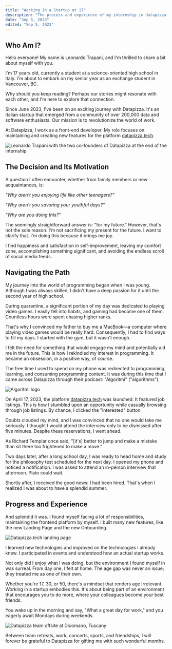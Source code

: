 ```yaml
---
title: "Working in a Startup at 17"
description: "The process and experience of my internship in datapizza as a 17 year old software developer"
date: "Sep 5, 2023"
edited: "Sep 5, 2023"
---
```


## Who Am I?

Hello everyone! My name is Leonardo Trapani, and I'm thrilled to share a bit about myself with you.

I'm 17 years old, currently a student at a science-oriented high school in Italy. I'm about to embark on my senior year as an exchange student in Vancouver, BC.

Why should you keep reading? Perhaps our stories might resonate with each other, and I'm here to explore that connection.

Since June 2023, I've been on an exciting journey with Datapizza. It's an Italian startup that emerged from a community of over 200,000 data and software enthusiasts. Our mission is to revolutionize the world of work.

At Datapizza, I work as a front-end developer. My role focuses on maintaining and creating new features for the platform [datapizza.tech](https://jobs.datapizza.tech).

![Leonardo Trapani with the two co-founders of Datapizza at the end of the internship](/images/workinginastartupat17/1.jpeg)

## The Decision and Its Motivation

A question I often encounter, whether from family members or new acquaintances, is:

_"Why aren't you enjoying life like other teenagers?"_

_"Why aren't you savoring your youthful days?"_

_"Why are you doing this?"_

The seemingly straightforward answer is: "for my future." However, that's not the sole reason. I'm not sacrificing my present for the future. I want to clarify that. I'm doing this because it brings me joy.

I find happiness and satisfaction in self-improvement, leaving my comfort zone, accomplishing something significant, and avoiding the endless scroll of social media feeds.

## Navigating the Path

My journey into the world of programming began when I was young. Although I was always skilled, I didn't have a deep passion for it until the second year of high school.

During quarantine, a significant portion of my day was dedicated to playing video games. I easily fell into habits, and gaming had become one of them. Countless hours were spent chasing higher ranks.

That's why I convinced my father to buy me a MacBook—a computer where playing video games would be really hard. Consequently, I had to find ways to fill my days. I started with the gym, but it wasn't enough.

I felt the need for something that would engage my mind and potentially aid me in the future. This is how I rekindled my interest in programming. It became an obsession, in a positive way, of course.

The free time I used to spend on my phone was redirected to programming, learning, and consuming programming content. It was during this time that I came across Datapizza through their podcast: "Algoritmi" ("algorithms").

![Algoritmi logo](/images/workinginastartupat17/2.jpeg)

On April 17, 2023, the platform [datapizza.tech](https://jobs.datapizza.tech) was launched. It featured job listings. This is how I stumbled upon an opportunity while casually browsing through job listings. By chance, I clicked the "interested" button.

Doubts clouded my mind, and I was convinced that no one would take me seriously. I thought I would attend the interview only to be dismissed after five minutes. Despite these reservations, I went ahead.

As Richard Templar once said, "[it's] better to jump and make a mistake than sit there too frightened to make a move."

Two days later, after a long school day, I was ready to head home and study for the philosophy test scheduled for the next day. I opened my phone and noticed a notification. I was asked to attend an in-person interview that afternoon. Plato could wait.

Shortly after, I received the good news: I had been hired. That's when I realized I was about to have a splendid summer.

## Progress and Experience

And splendid it was. I found myself facing a lot of responsibilities, maintaining the frontend platform by myself. I built many new features, like the new Landing Page and the new Onboarding.

![Datapizza.tech landing page](/images/workinginastartupat17/3.jpeg)

I learned new technologies and improved on the technologies I already knew. I participated in events and understood how an actual startup works.

Not only did I enjoy what I was doing, but the environment I found myself in was surreal. From day one, I felt at home. The age gap was never an issue; they treated me as one of their own.

Whether you're 17, 30, or 50, there's a mindset that renders age irrelevant. Working in a startup embodies this. It's about being part of an environment that encourages you to do more, where your colleagues become your best friends.

You wake up in the morning and say, "What a great day for work," and you eagerly await Mondays during weekends.

![Datapizza team offsite at Dicomano, Tuscany](/images/workinginastartupat17/4.jpeg)

Between team retreats, work, concerts, sports, and friendships, I will forever be grateful to Datapizza for gifting me with such wonderful months.
